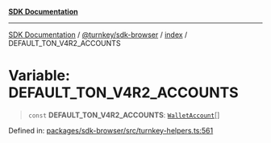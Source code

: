 [**SDK Documentation**](../../../../README.mdx)

***

[SDK Documentation](../../../../packages.mdx) / [@turnkey/sdk-browser](../../README.mdx) / [index](../README.mdx) / DEFAULT\_TON\_V4R2\_ACCOUNTS

# Variable: DEFAULT\_TON\_V4R2\_ACCOUNTS

> `const` **DEFAULT\_TON\_V4R2\_ACCOUNTS**: [`WalletAccount`](../interfaces/WalletAccount.mdx)[]

Defined in: [packages/sdk-browser/src/turnkey-helpers.ts:561](https://github.com/tkhq/sdk/blob/078f5423e923fbd1d7fd39440402d7f01d09c3d0/packages/sdk-browser/src/turnkey-helpers.ts#L561)
